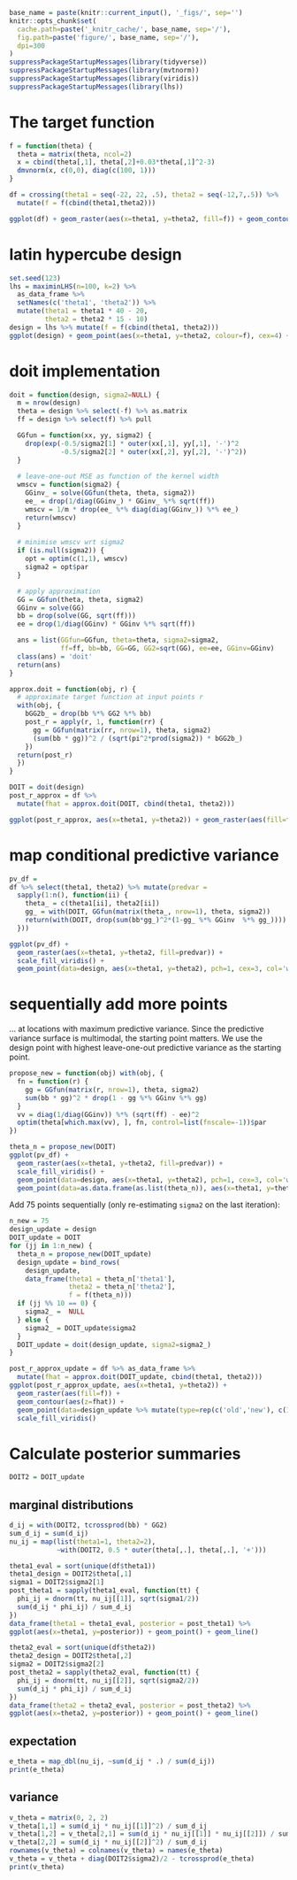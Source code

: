 ```r
base_name = paste(knitr::current_input(), '_figs/', sep='')
knitr::opts_chunk$set(
  cache.path=paste('_knitr_cache/', base_name, sep='/'),
  fig.path=paste('figure/', base_name, sep='/'),
  dpi=300
)
suppressPackageStartupMessages(library(tidyverse))
suppressPackageStartupMessages(library(mvtnorm))
suppressPackageStartupMessages(library(viridis))
suppressPackageStartupMessages(library(lhs))
```

# The target function

```r
f = function(theta) {
  theta = matrix(theta, ncol=2) 
  x = cbind(theta[,1], theta[,2]+0.03*theta[,1]^2-3)
  dmvnorm(x, c(0,0), diag(c(100, 1)))
}

df = crossing(theta1 = seq(-22, 22, .5), theta2 = seq(-12,7,.5)) %>%
  mutate(f = f(cbind(theta1,theta2)))

ggplot(df) + geom_raster(aes(x=theta1, y=theta2, fill=f)) + geom_contour(aes(x=theta1, y=theta2, z=f), col='black', bins=10) + scale_fill_viridis()
```



# latin hypercube design

```r
set.seed(123)
lhs = maximinLHS(n=100, k=2) %>% 
  as_data_frame %>% 
  setNames(c('theta1', 'theta2')) %>%
  mutate(theta1 = theta1 * 40 - 20, 
         theta2 = theta2 * 15 - 10)
design = lhs %>% mutate(f = f(cbind(theta1, theta2)))
ggplot(design) + geom_point(aes(x=theta1, y=theta2, colour=f), cex=4) + scale_colour_viridis()
```


# doit implementation


```r
doit = function(design, sigma2=NULL) {
  m = nrow(design)
  theta = design %>% select(-f) %>% as.matrix
  ff = design %>% select(f) %>% pull

  GGfun = function(xx, yy, sigma2) {
    drop(exp(-0.5/sigma2[1] * outer(xx[,1], yy[,1], '-')^2 
             -0.5/sigma2[2] * outer(xx[,2], yy[,2], '-')^2))
  }
  
  # leave-one-out MSE as function of the kernel width
  wmscv = function(sigma2) {
    GGinv_ = solve(GGfun(theta, theta, sigma2))
    ee_ = drop(1/diag(GGinv_) * GGinv_ %*% sqrt(ff))
    wmscv = 1/m * drop(ee_ %*% diag(diag(GGinv_)) %*% ee_)
    return(wmscv)
  }
  
  # minimise wmscv wrt sigma2
  if (is.null(sigma2)) {
    opt = optim(c(1,1), wmscv)
    sigma2 = opt$par
  } 

  # apply approximation
  GG = GGfun(theta, theta, sigma2)
  GGinv = solve(GG)
  bb = drop(solve(GG, sqrt(ff)))
  ee = drop(1/diag(GGinv) * GGinv %*% sqrt(ff))

  ans = list(GGfun=GGfun, theta=theta, sigma2=sigma2, 
             ff=ff, bb=bb, GG=GG, GG2=sqrt(GG), ee=ee, GGinv=GGinv)
  class(ans) = 'doit'
  return(ans)
}

approx.doit = function(obj, r) {
  # approximate target function at input points r
  with(obj, {
    bGG2b_ = drop(bb %*% GG2 %*% bb)
    post_r = apply(r, 1, function(rr) {
      gg = GGfun(matrix(rr, nrow=1), theta, sigma2)
      (sum(bb * gg))^2 / (sqrt(pi^2*prod(sigma2)) * bGG2b_)
    })
  return(post_r)
  })
}
```

```r
DOIT = doit(design)
post_r_approx = df %>%
  mutate(fhat = approx.doit(DOIT, cbind(theta1, theta2)))
```

```r
ggplot(post_r_approx, aes(x=theta1, y=theta2)) + geom_raster(aes(fill=f)) + geom_contour(aes(z=fhat, colour=..level..)) + geom_point(data=design, mapping=aes(x=theta1, y=theta2), pch=1, cex=4, colour='white') + scale_colour_viridis() + scale_fill_viridis()
```


# map conditional predictive variance

```r
pv_df = 
df %>% select(theta1, theta2) %>% mutate(predvar = 
  sapply(1:n(), function(ii) {
    theta_ = c(theta1[ii], theta2[ii])
    gg_ = with(DOIT, GGfun(matrix(theta_, nrow=1), theta, sigma2))
    return(with(DOIT, drop(sum(bb*gg_)^2*(1-gg_ %*% GGinv  %*% gg_))))
  }))

ggplot(pv_df) + 
  geom_raster(aes(x=theta1, y=theta2, fill=predvar)) + 
  scale_fill_viridis() +
  geom_point(data=design, aes(x=theta1, y=theta2), pch=1, cex=3, col='white')
```



# sequentially add more points 

... at locations with maximum predictive variance. Since the predictive variance surface is multimodal, the starting point matters. We use the design point with highest leave-one-out predictive variance as the starting point.

```r
propose_new = function(obj) with(obj, {
  fn = function(r) {
    gg = GGfun(matrix(r, nrow=1), theta, sigma2)
    sum(bb * gg)^2 * drop(1 - gg %*% GGinv %*% gg)
  }
  vv = diag(1/diag(GGinv)) %*% (sqrt(ff) - ee)^2
  optim(theta[which.max(vv), ], fn, control=list(fnscale=-1))$par
})
```

```r
theta_n = propose_new(DOIT)
ggplot(pv_df) + 
  geom_raster(aes(x=theta1, y=theta2, fill=predvar)) + 
  scale_fill_viridis() +
  geom_point(data=design, aes(x=theta1, y=theta2), pch=1, cex=3, col='white') +
  geom_point(data=as.data.frame(as.list(theta_n)), aes(x=theta1, y=theta2), pch=1, cex=3, col='red')
```

Add 75 points sequentially (only re-estimating `sigma2` on the last iteration):

```r
n_new = 75
design_update = design
DOIT_update = DOIT
for (jj in 1:n_new) {
  theta_n = propose_new(DOIT_update)
  design_update = bind_rows(
    design_update,
    data_frame(theta1 = theta_n['theta1'], 
               theta2 = theta_n['theta2'],
               f = f(theta_n)))
  if (jj %% 10 == 0) {
    sigma2_ =  NULL
  } else { 
    sigma2_ = DOIT_update$sigma2
  }
  DOIT_update = doit(design_update, sigma2=sigma2_)
}
```

```r
post_r_approx_update = df %>% as_data_frame %>%
  mutate(fhat = approx.doit(DOIT_update, cbind(theta1, theta2)))
ggplot(post_r_approx_update, aes(x=theta1, y=theta2)) + 
  geom_raster(aes(fill=f)) + 
  geom_contour(aes(z=fhat)) + 
  geom_point(data=design_update %>% mutate(type=rep(c('old','new'), c(100, n()-100))), mapping=aes(x=theta1, y=theta2, colour=type), cex=2) + 
  scale_fill_viridis()
```

# Calculate posterior summaries

```r
DOIT2 = DOIT_update
```

## marginal distributions

```r
d_ij = with(DOIT2, tcrossprod(bb) * GG2)
sum_d_ij = sum(d_ij)
nu_ij = map(list(theta1=1, theta2=2), 
            ~with(DOIT2, 0.5 * outer(theta[,.], theta[,.], '+')))
```

```r
theta1_eval = sort(unique(df$theta1))
theta1_design = DOIT2$theta[,1]
sigma1 = DOIT2$sigma2[1]
post_theta1 = sapply(theta1_eval, function(tt) {
  phi_ij = dnorm(tt, nu_ij[[1]], sqrt(sigma1/2))
  sum(d_ij * phi_ij) / sum_d_ij
})
data_frame(theta1 = theta1_eval, posterior = post_theta1) %>%
ggplot(aes(x=theta1, y=posterior)) + geom_point() + geom_line()
```

```r
theta2_eval = sort(unique(df$theta2))
theta2_design = DOIT2$theta[,2]
sigma2 = DOIT2$sigma2[2]
post_theta2 = sapply(theta2_eval, function(tt) {
  phi_ij = dnorm(tt, nu_ij[[2]], sqrt(sigma2/2))
  sum(d_ij * phi_ij) / sum_d_ij
})
data_frame(theta2 = theta2_eval, posterior = post_theta2) %>%
ggplot(aes(x=theta2, y=posterior)) + geom_point() + geom_line()
```

## expectation

```r
e_theta = map_dbl(nu_ij, ~sum(d_ij * .) / sum(d_ij))
print(e_theta)
```

## variance

```r
v_theta = matrix(0, 2, 2)
v_theta[1,1] = sum(d_ij * nu_ij[[1]]^2) / sum_d_ij
v_theta[1,2] = v_theta[2,1] = sum(d_ij * nu_ij[[1]] * nu_ij[[2]]) / sum_d_ij
v_theta[2,2] = sum(d_ij * nu_ij[[2]]^2) / sum_d_ij
rownames(v_theta) = colnames(v_theta) = names(e_theta)
v_theta = v_theta + diag(DOIT2$sigma2)/2 - tcrossprod(e_theta)
print(v_theta)
```


